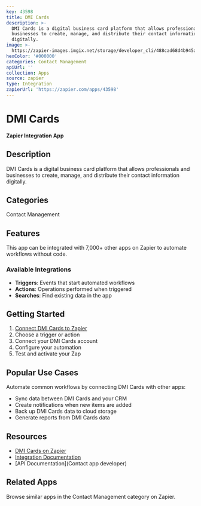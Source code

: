 ```yaml
---
key: 43598
title: DMI Cards
description: >-
  DMI Cards is a digital business card platform that allows professionals and
  businesses to create, manage, and distribute their contact information
  digitally.
image: >-
  https://zapier-images.imgix.net/storage/developer_cli/488cad68d4b945a977e079884da35559_2.png?auto=format%2Ccompress&ixlib=python-3.0.0&q=50
hexColor: '#000000'
categories: Contact Management
apiUrl: ''
collection: Apps
source: zapier
type: Integration
zapierUrl: 'https://zapier.com/apps/43598'
---
```

# DMI Cards

**Zapier Integration App**

## Description

DMI Cards is a digital business card platform that allows professionals and businesses to create, manage, and distribute their contact information digitally.

## Categories

Contact Management

## Features

This app can be integrated with 7,000+ other apps on Zapier to automate workflows without code.

### Available Integrations

- **Triggers**: Events that start automated workflows
- **Actions**: Operations performed when triggered
- **Searches**: Find existing data in the app

## Getting Started

1. [Connect DMI Cards to Zapier](https://zapier.com/apps/43598)
2. Choose a trigger or action
3. Connect your DMI Cards account
4. Configure your automation
5. Test and activate your Zap

## Popular Use Cases

Automate common workflows by connecting DMI Cards with other apps:

- Sync data between DMI Cards and your CRM
- Create notifications when new items are added
- Back up DMI Cards data to cloud storage
- Generate reports from DMI Cards data

## Resources

- [DMI Cards on Zapier](https://zapier.com/apps/43598)
- [Integration Documentation](https://zapier.com/apps/43598/integrations)
- [API Documentation](Contact app developer)

## Related Apps

Browse similar apps in the Contact Management category on Zapier.
